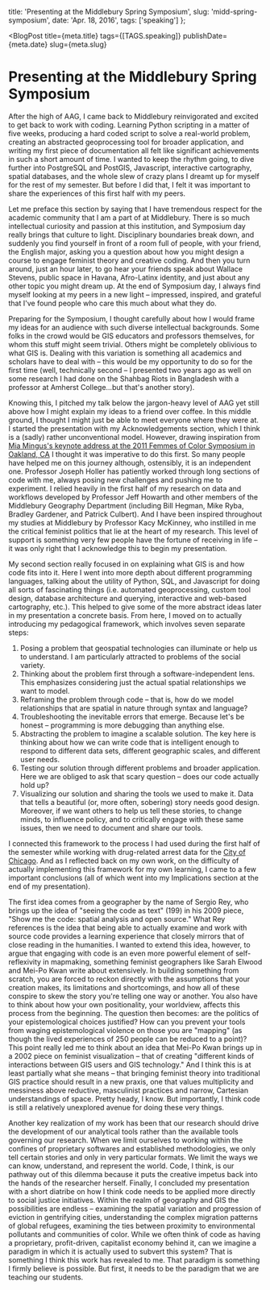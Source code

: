 
  title: 'Presenting at the Middlebury Spring Symposium',
  slug: 'midd-spring-symposium',
  date: 'Apr. 18, 2016',
  tags: ['speaking']
};

<BlogPost
  title={meta.title}
  tags={[TAGS.speaking]}
  publishDate={meta.date}
  slug={meta.slug}
>


# Presenting at the Middlebury Spring Symposium

After the high of AAG, I came back to Middlebury reinvigorated and excited to get back to work with coding. Learning Python scripting in a matter of five weeks, producing a hard coded script to solve a real-world problem, creating an abstracted geoprocessing tool for broader application, and writing my first piece of documentation all felt like significant achievements in such a short amount of time. I wanted to keep the rhythm going, to dive further into PostgreSQL and PostGIS, Javascript, interactive cartography, spatial databases, and the whole slew of crazy plans I dreamt up for myself for the rest of my semester. But before I did that, I felt it was important to share the experiences of this first half with my peers.

Let me preface this section by saying that I have tremendous respect for the academic community that I am a part of at Middlebury. There is so much intellectual curiosity and passion at this institution, and Symposium day really brings that culture to light. Disciplinary boundaries break down, and suddenly you find yourself in front of a room full of people, with your friend, the English major, asking you a question about how you might design a course to engage feminist theory and creative coding. And then you turn around, just an hour later, to go hear your friends speak about Wallace Stevens, public space in Havana, Afro-Latinx identity, and just about any other topic you might dream up. At the end of Symposium day, I always find myself looking at my peers in a new light – impressed, inspired, and grateful that I've found people who care this much about what they do.

Preparing for the Symposium, I thought carefully about how I would frame my ideas for an audience with such diverse intellectual backgrounds. Some folks in the crowd would be GIS educators and professors themselves, for whom this stuff might seem trivial. Others might be completely oblivious to what GIS is. Dealing with this variation is something all academics and scholars have to deal with – this would be my opportunity to do so for the first time (well, technically second – I presented two years ago as well on some research I had done on the Shahbag Riots in Bangladesh with a professor at Amherst College...but that's another story).

Knowing this, I pitched my talk below the jargon-heavy level of AAG yet still above how I might explain my ideas to a friend over coffee. In this middle ground, I thought I might just be able to meet everyone where they were at. I started the presentation with my Acknowledgements section, which I think is a (sadly) rather unconventional model. However, drawing inspiration from [Mia Mingus's keynote address at the 2011 Femmes of Color Symposium in Oakland, CA](https://leavingevidence.wordpress.com/2011/08/22/moving-toward-the-ugly-a-politic-beyond-desirability/) I thought it was imperative to do this first. So many people have helped me on this journey although, ostensibly, it is an independent one. Professor Joseph Holler has patiently worked through long sections of code with me, always posing new challenges and pushing me to experiment. I relied heavily in the first half of my research on data and workflows developed by Professor Jeff Howarth and other members of the Middlebury Geography Department (including Bill Hegman, Mike Ryba, Bradley Gardener, and Patrick Culbert). And I have been inspired throughout my studies at Middlebury by Professor Kacy McKinney, who instilled in me the critical feminist politics that lie at the heart of my research. This level of support is something very few people have the fortune of receiving in life – it was only right that I acknowledge this to begin my presentation.

My second section really focused in on explaining what GIS is and how code fits into it. Here I went into more depth about different programming languages, talking about the utility of Python, SQL, and Javascript for doing all sorts of fascinating things (i.e. automated geoprocessing, custom tool design, database architecture and querying, interactive and web-based cartography, etc.). This helped to give some of the more abstract ideas later in my presentation a concrete basis. From here, I moved on to actually introducing my pedagogical framework, which involves seven separate steps:

1. Posing a problem that geospatial technologies can illuminate or help us to
   understand. I am particularly attracted to problems of the social variety.
2. Thinking about the problem first through a software-independent lens. This
   emphasizes considering just the actual spatial relationships we want to
   model.
3. Reframing the problem through code – that is, how do we model relationships
   that are spatial in nature through syntax and language?
4. Troubleshooting the inevitable errors that emerge. Because let's be honest –
   programming is more debugging than anything else.
5. Abstracting the problem to imagine a scalable solution. The key here is
   thinking about how we can write code that is intelligent enough to respond
   to different data sets, different geographic scales, and different user
   needs.
6. Testing our solution through different problems and broader application.
   Here we are obliged to ask that scary question – does our code actually hold
   up?
7. Visualizing our solution and sharing the tools we used to make it. Data that
   tells a beautiful (or, more often, sobering) story needs good design.
   Moreover, if we want others to help us tell these stories, to change minds,
   to influence policy, and to critically engage with these same issues, then
   we need to document and share our tools.

I connected this framework to the process I had used during the first half of the semester while working with drug-related arrest data for the [City of Chicago](https://data.cityofchicago.org/). And as I reflected back on my own work, on the difficulty of actually implementing this framework for my own learning, I came to a few important conclusions (all of which went into my Implications section at the end of my presentation).

The first idea comes from a geographer by the name of Sergio Rey, who brings up the idea of "seeing the code as text" (199) in his 2009 piece, "Show me the code: spatial analysis and open source." What Rey references is the idea that being able to actually examine and work with source code provides a learning experience that closely mirrors that of close reading in the humanities. I wanted to extend this idea, however, to argue that engaging with code is an even more powerful element of self-reflexivity in mapmaking, something feminist geographers like Sarah Elwood and Mei-Po Kwan write about extensively. In building something from scratch, you are forced to reckon directly with the assumptions that your creation makes, its limitations and shortcomings, and how all of these conspire to skew the story you're telling one way or another. You also have to think about how your own positionality, your worldview, affects this process from the beginning. The question then becomes: are the politics of your epistemological choices justified? How can you prevent your tools from waging epistemological violence on those you are "mapping" (as though the lived experiences of 250 people can be reduced to a point)? This point really led me to think about an idea that Mei-Po Kwan brings up in a 2002 piece on feminist visualization – that of creating "different kinds of interactions between GIS users and GIS technology." And I think this is at least partially what she means – that bringing feminist theory into traditional GIS practice should result in a new praxis, one that values multiplicity and messiness above reductive, masculinist practices and narrow, Cartesian understandings of space. Pretty heady, I know. But importantly, I think code is still a relatively unexplored avenue for doing these very things.

Another key realization of my work has been that our research should drive the development of our analytical tools rather than the available tools governing our research. When we limit ourselves to working within the confines of proprietary softwares and established methodologies, we only tell certain stories and only in very particular formats. We limit the ways we can know, understand, and represent the world. Code, I think, is our pathway out of this dilemma because it puts the creative impetus back into the hands of the researcher herself. Finally, I concluded my presentation with a short diatribe on how I think code needs to be applied more directly to social justice initiatives. Within the realm of geography and GIS the possibilities are endless – examining the spatial variation and progression of eviction in gentrifying cities, understanding the complex migration patterns of global refugees, examining the ties between proximity to environmental pollutants and communities of color. While we often think of code as having a proprietary, profit-driven, capitalist economy behind it, can we imagine a paradigm in which it is actually used to subvert this system? That is something I think this work has revealed to me. That paradigm is something I firmly believe is possible. But first, it needs to be the paradigm that we are teaching our students.

</BlogPost>

